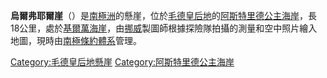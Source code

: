 {{coord|73|53|S|5|17|W|display=title}}

'''烏爾弗耶爾崖'''（{{lang-en|Urfjell Cliffs}}）是[[南極洲|南極洲]]的懸崖，位於[[毛德皇后地|毛德皇后地]]的[[阿斯特里德公主海岸|阿斯特里德公主海岸]]，長18公里，處於[[基爾萬海崖|基爾萬海崖]]，由[[挪威|挪威]]製圖師根據探險隊拍攝的測量和空中照片繪入地圖，現時由[[南極條約體系|南極條約體系]]管理。

{{DEFAULTSORT:Urfjell Cliffs}}
[[Category:毛德皇后地懸崖|Category:毛德皇后地懸崖]]
[[Category:阿斯特里德公主海岸|Category:阿斯特里德公主海岸]]


{{PrincessAstridCoast-geo-stub}}